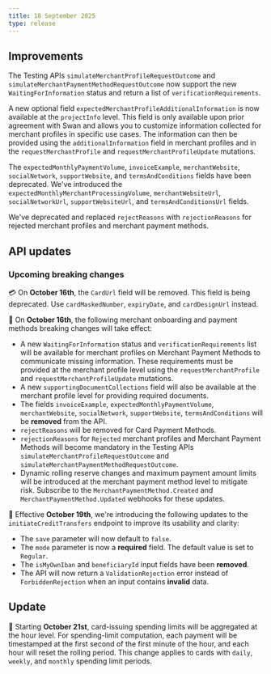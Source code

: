 ```yaml
---
title: 18 September 2025
type: release
---
```


## Improvements

The Testing APIs `simulateMerchantProfileRequestOutcome` and `simulateMerchantPaymentMethodRequestOutcome` now support the new `WaitingForInformation` status and return a list of `verificationRequirements`.

A new optional field `expectedMerchantProfileAdditionalInformation` is now available at the `projectInfo` level. 
This field is only available upon prior agreement with Swan and allows you to customize information collected for merchant profiles in specific use cases. 
The information can then be provided using the `additionalInformation` field in merchant profiles and in the `requestMerchantProfile` and `requestMerchantProfileUpdate` mutations.

The `expectedMonthlyPaymentVolume`, `invoiceExample`, `merchantWebsite`, `socialNetwork`, `supportWebsite`, and `termsAndConditions` fields have been deprecated. We've introduced the `expectedMonthlyMerchantProcessingVolume`, `merchantWebsiteUrl`, `socialNetworkUrl`, `supportWebsiteUrl`, and `termsAndConditionsUrl` fields.

We've deprecated and replaced `rejectReasons` with `rejectionReasons` for rejected merchant profiles and merchant payment methods.

## API updates

### Upcoming breaking changes


💳 On **October 16th**, the `CardUrl` field will be removed. This field is being deprecated. Use `cardMaskedNumber`, `expiryDate`, and `cardDesignUrl` instead.

🛒 On **October 16th**, the following merchant onboarding and payment methods breaking changes will take effect:

- A new `WaitingForInformation` status and `verificationRequirements` list will be available for merchant profiles on Merchant Payment Methods to communicate missing information. These requirements must be provided at the merchant profile level using the `requestMerchantProfile` and `requestMerchantProfileUpdate` mutations. 
- A new `supportingDocumentCollections` field will also be available at the merchant profile level for providing required documents.
- The fields `invoiceExample`, `expectedMonthlyPaymentVolume`, `merchantWebsite`, `socialNetwork`, `supportWebsite`, `termsAndConditions` will be **removed** from the API.
- `rejectReasons` will be removed for Card Payment Methods.
- `rejectionReasons` for `Rejected` merchant profiles and Merchant Payment Methods will become mandatory in the Testing APIs `simulateMerchantProfileRequestOutcome` and `simulateMerchantPaymentMethodRequestOutcome`.
- Dynamic rolling reserve changes and maximum payment amount limits will be introduced at the merchant payment method level to mitigate risk. Subscribe to the `MerchantPaymentMethod.Created` and `MerchantPaymentMethod.Updated` webhooks for these updates.

💸 Effective **October 19th**, we're introducing the following updates to the `initiateCreditTransfers` endpoint to improve its usability and clarity:

- The `save` parameter will now default to `false`.
- The `mode` parameter is now a **required** field. The default value is set to `Regular`.
- The `isMyOwnIban` and `beneficiaryId` input fields have been **removed**.
- The API will now return a `ValidationRejection` error instead of `ForbiddenRejection` when an input contains **invalid** data.

## Update

🧭 Starting **October 21st**, card-issuing spending limits will be aggregated at the hour level. 
For spending-limit computation, each payment will be timestamped at the first second of the first minute of the hour, and each hour will reset the rolling period.
This change applies to cards with `daily`, `weekly`, and `monthly` spending limit periods.